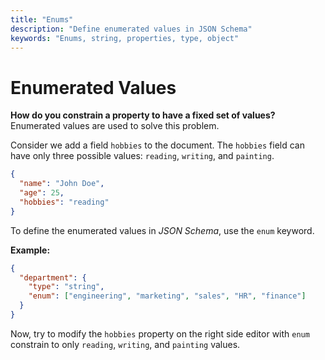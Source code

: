 ```yaml
---
title: "Enums"
description: "Define enumerated values in JSON Schema"
keywords: "Enums, string, properties, type, object"
---
```



# Enumerated Values

**How do you constrain a property to have a fixed set of values?** Enumerated values are used to solve this problem.


Consider we add a field `hobbies` to the document. The `hobbies` field can have only three possible values: `reading`, `writing`, and `painting`.


```json highlightLineStart={4}
{
  "name": "John Doe",
  "age": 25,
  "hobbies": "reading"
}
```

To define the enumerated values in _JSON Schema_, use the `enum` keyword.

**Example:**

```json 
{
  "department": {
    "type": "string",
    "enum": ["engineering", "marketing", "sales", "HR", "finance"]
  }
}
```


Now, try to modify the `hobbies` property on the right side editor with `enum` constrain to only `reading`, `writing`, and `painting` values.
